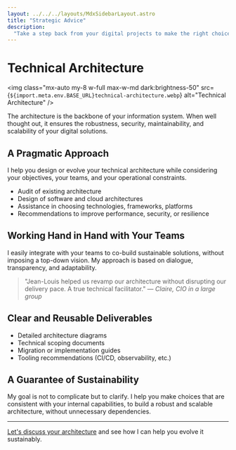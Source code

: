 ```yaml
---
layout: ../../../layouts/MdxSidebarLayout.astro
title: "Strategic Advice"
description:
  "Take a step back from your digital projects to make the right choices."
---
```



# Technical Architecture

<img
  class="mx-auto my-8 w-full max-w-md dark:brightness-50"
  src={`${import.meta.env.BASE_URL}technical-architecture.webp`}
  alt="Technical Architecture"
/>

The architecture is the backbone of your information system. When well thought out, it ensures the robustness, security, maintainability, and scalability of your digital solutions.

## A Pragmatic Approach

I help you design or evolve your technical architecture while considering your objectives, your teams, and your operational constraints.

- Audit of existing architecture
- Design of software and cloud architectures
- Assistance in choosing technologies, frameworks, platforms
- Recommendations to improve performance, security, or resilience

## Working Hand in Hand with Your Teams

I easily integrate with your teams to co-build sustainable solutions, without imposing a top-down vision. My approach is based on dialogue, transparency, and adaptability.

> "Jean-Louis helped us revamp our architecture without disrupting our delivery pace. A true technical facilitator." — _Claire, CIO in a large group_

## Clear and Reusable Deliverables

- Detailed architecture diagrams
- Technical scoping documents
- Migration or implementation guides
- Tooling recommendations (CI/CD, observability, etc.)

## A Guarantee of Sustainability

My goal is not to complicate but to clarify. I help you make choices that are consistent with your internal capabilities, to build a robust and scalable architecture, without unnecessary dependencies.

---

[Let's discuss your architecture](../fr/contact) and see how I can help you evolve it sustainably.